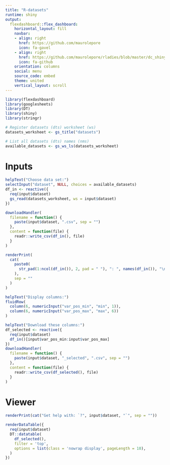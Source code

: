 ```yaml
---
title: "R-datasets"
runtime: shiny
output:
  flexdashboard::flex_dashboard:
    horizontal_layout: fill
    navbar:
    - align: right
      href: https://github.com/maurolepore
      icon: fa-gavel
    - align: right
      href: https://github.com/maurolepore/rladies/blob/master/dc_shiny_googlesheets/app_r_datasets.Rmd
      icon: fa-github
    orientation: columns
    social: menu
    source_code: embed
    theme: united
    vertical_layout: scroll
---
```


```r
library(flexdashboard)
library(googlesheets)
library(DT)
library(shiny)
library(stringr)
```

```r
# Register datasets (dts) worksheet (ws)
datasets_worksheet <- gs_title("datasets")

# List all datasets (dts) names (nms) 
available_datasets <- gs_ws_ls(datasets_worksheet)
```

Inputs {.sidebar}
========================================================================

```r
helpText("Choose data set:")
selectInput("dataset", NULL, choices = available_datasets)
df_in <- reactive({
  req(input$dataset)
  gs_read(datasets_worksheet, ws = input$dataset)
})

downloadHandler(
  filename = function() {
    paste(input$dataset, ".csv", sep = "")
  },
  content = function(file) {
    readr::write_csv(df_in(), file)
  }
)

renderPrint(
  cat(
    paste0(
      str_pad(1:ncol(df_in()), 2, pad = " "), ": ", names(df_in()), "\n"
    ),
    sep = ""
  )
)
```

```r
helpText("Display columns:")
fluidRow(
  column(6, numericInput("var_pos_min", "min", 1)),
  column(6, numericInput("var_pos_max", "max", 6))
)

helpText("Download these columns:")
df_selected <- reactive({
  req(input$dataset)
  df_in()[input$var_pos_min:input$var_pos_max]
})
downloadHandler(
  filename = function() {
    paste(input$dataset, "_selected", ".csv", sep = "")
  },
  content = function(file) {
    readr::write_csv(df_selected(), file)
  }
)
```

Viewer
========================================================================

```r
renderPrint(cat("Get help with: `?", input$dataset, "`", sep = ""))

renderDataTable({
  req(input$dataset)
  DT::datatable(
    df_selected(),
    filter = 'top',
    options = list(class = 'nowrap display', pageLength = 10),
  )
})
```
